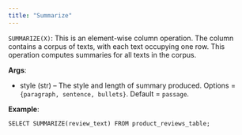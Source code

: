 ```yaml
---
title: "Summarize"
---
```


`SUMMARIZE(X)`: This is an element-wise column operation. The column contains a
corpus of texts, with each text occupying one row. This operation computes
summaries for all texts in the corpus.

**Args**:

- style (str) – The style and length of summary produced. Options =
  `{paragraph, sentence, bullets}`. Default = `passage`.

**Example**:

```
SELECT SUMMARIZE(review_text) FROM product_reviews_table;
```
